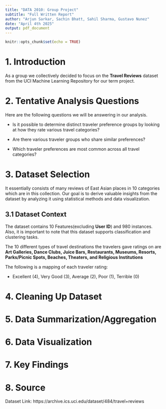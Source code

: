 ```yaml
---
title: "DATA 2010: Group Project"
subtitle: "Full Written Report"
author: "Arjun Sarkar, Sachin Bhatt, Sahil Sharma, Gustavo Nunez"
date: "April 4th 2025"
output: pdf_document
---
```


```r
knitr::opts_chunk$set(echo = TRUE)
```

# 1. Introduction

As a group we collectively decided to focus on the **Travel Reviews** dataset from the UCI Machine Learning Repository for our term project.

# 2. Tentative Analysis Questions

Here are the following questions we will be answering in our analysis.

- Is it possible to determine distinct traveler preference groups by looking at how they rate various travel categories?

- Are there various traveler groups who share similar preferences?

- Which traveler preferences are most common across all travel categories?


# 3. Dataset Selection

It essentially consists of many reviews of East Asian places in 10 categories which are in this collection. Our goal is to derive valuable insights from the dataset by analyzing it using statistical methods and data visualization.

## 3.1 Dataset Context

The dataset contains 10 Features(excluding **User ID**) and 980 instances. Also, it is important to note that this dataset supports classification and clustering tasks.

The 10 different types of travel destinations the travelers gave ratings on are **Art Galleries, Dance Clubs, Juice Bars, Restaurants, Museums, Resorts, Parks/Picnic Spots, Beaches, Theaters, and Religious Institutions**

The following is a mapping of each traveler rating: 

- Excellent (4), Very Good (3), Average (2), Poor (1), Terrible (0)

# 4. Cleaning Up Dataset
# 5. Data Summarization/Aggregation
# 6. Data Visualization
# 7. Key Findings

# 8. Source

Dataset Link: https://archive.ics.uci.edu/dataset/484/travel+reviews

